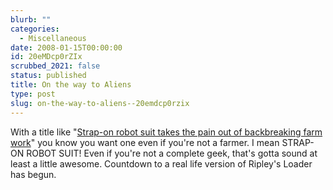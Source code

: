 ```yaml
---
blurb: ""
categories:
  - Miscellaneous
date: 2008-01-15T00:00:00
id: 20eMDcp0rZIx
scrubbed_2021: false
status: published
title: On the way to Aliens
type: post
slug: on-the-way-to-aliens--20emdcp0rzix
---
```


With a title like
"[Strap-on robot suit takes the pain out of backbreaking farm work](http://mdn.mainichi.jp/national/news/20080110p2a00m0na022000c.html)"
you know you want one even if you're not a farmer. I mean STRAP-ON
ROBOT SUIT! Even if you're not a complete geek, that's gotta sound
at least a little awesome. Countdown to a real life version of
Ripley's Loader has begun.